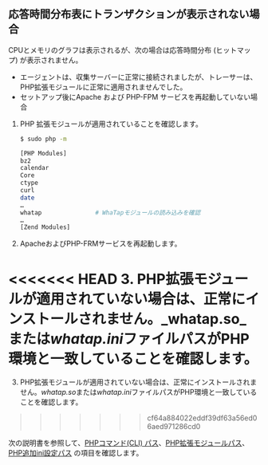 ## 応答時間分布表にトランザクションが表示されない場合

CPUとメモリのグラフは表示されるが、次の場合は応答時間分布 (ヒットマップ) が表示されません。 

- エージェントは、収集サーバーに正常に接続されましたが、トレーサーは、PHP拡張モジュールに正常に適用されませんでした。
- セットアップ後にApache および PHP-FPM サービスを再起動していない場合

1. PHP 拡張モジュールが適用されていることを確認します。

   ```bash
   $ sudo php -m

   [PHP Modules]
   bz2
   calendar
   Core
   ctype
   curl
   date
   …
   whatap               # WhaTapモジュールの読み込みを確認
   …
   [Zend Modules]
   ```

2. ApacheおよびPHP-FRMサービスを再起動します。

<<<<<<< HEAD
3. PHP拡張モジュールが適用されていない場合は、正常にインストールされません。_whatap.so_または*whatap.ini*ファイルパスがPHP環境と一致していることを確認します。
=======
3. PHP拡張モジュールが適用されていない場合は、正常にインストールされません。*whatap.so*または*whatap.ini*ファイルパスがPHP環境と一致していることを確認します。
>>>>>>> cf64a884022eddf39df63a56ed06aed971286cd0

   次の説明書を参照して、[PHPコマンド(CLI) パス](#check-php-cli-path)、[PHP拡張モジュールパス](#check-php-extension-module)、[PHP追加ini設定パス](#php-ini-path) の項目を確認します。
